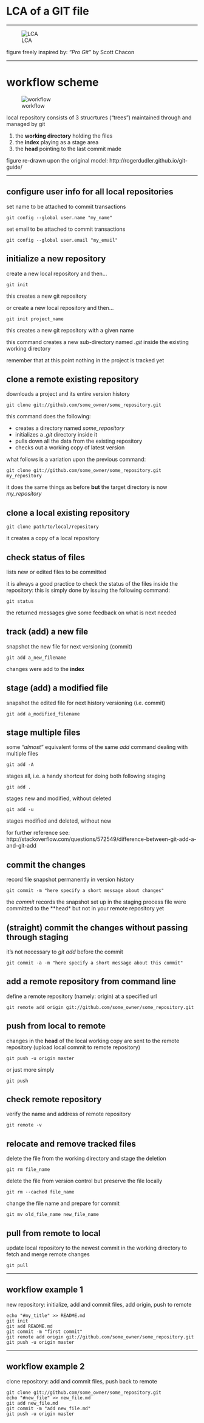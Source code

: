 # LCA of a GIT file

****

![LCA](./LCA_files_crop.png)


figure freely inspired by: *"Pro Git"*  by Scott Chacon

*****

# workflow scheme

![workflow](./workflow_crop.png)

local repository consists of 3 strucrtures ("trees") maintained through and managed by git 

1. the **working directory** holding the files
2. the **index** playing as a stage area 
3. the **head** pointing to the last commit made


figure re-drawn upon the original model: http://rogerdudler.github.io/git-guide/

*****

## configure user info for all local repositories

set name to be attached to commit transactions
```
git config --global user.name "my_name"
```

set email to be attached to commit transactions
```
git config --global user.email "my_email"
```

## initialize a new repository

create a new local repository and then...
```
git init
```
this creates a new git repository

or create a new local repository and then...
```
git init project_name
```
this creates a new git repository with a given name

this command creates a new sub-directory named *.git* inside the existing working directory

remember that at this point nothing in the project is tracked yet

## clone a remote existing repository

downloads a project and its entire version history

```
git clone git://github.com/some_owner/some_repository.git
```

this command does the following:

- creates a directory named *some_repository*
- initializes a *.git* directory inside it
- pulls down all the data from the existing repository
- checks out a working copy of latest version

what follows is a variation upon the previous command:

```
git clone git://github.com/some_owner/some_repository.git my_repository
```
it does the same things as before **but**  the target directory is now *my_repository*


## clone a local existing repository

```
git clone path/to/local/repository
```
it creates a copy of a local repository

## check status of files

lists new or edited files to be committed

it is always a good practice to check the status of the files inside the repository: this is simply done by issuing the following command:

```
git status
```
the returned messages give some feedback on what is next needed

## track (add) a new file

snapshot the new file for next versioning (commit)
```
git add a_new_filename
```
changes were add to the **index**

## stage (add) a modified file

snapshot the edited file for next history versioning (i.e. commit)
```
git add a_modified_filename
```
## stage multiple files

some *"almost"*  equivalent forms of the same *add* command dealing with multiple files

```
git add -A     
```
stages all, i.e. a handy shortcut for doing both following staging

```
git add .
```
stages new and modified, without deleted

```
git add -u
```
stages modified and deleted, without new

for further reference see: http://stackoverflow.com/questions/572549/difference-between-git-add-a-and-git-add

## commit the changes

record file snapshot permanently in version history
```
git commit -m "here specify a short message about changes"
```

the *commit* records the snapshot set up in the staging process
file were committed to the **head* but not in your remote repository yet

## (straight) commit the changes without passing through staging

it's not necessary to *git add* before the commit
```
git commit -a -m "here specify a short message about this commit"
```

## add a remote repository from command line

define a remote repository (namely: origin) at a specified url
```
git remote add origin git://github.com/some_owner/some_repository.git
```

## push from local to remote

changes in the **head** of the local working copy are sent to the remote repository (upload local commit to remote repository)

```
git push -u origin master
```
or just more simply
```
git push
```


## check remote repository

verify the name and address of remote repository
```
git remote -v
```

## relocate and remove tracked files

delete the file from the working directory and stage the deletion

```
git rm file_name
```

delete the file from version control but preserve the file locally

```
git rm --cached file_name
```

change the file name and prepare for commit

```
git mv old_file_name new_file_name
```

## pull from remote to local

update local repository to the newest commit in the working directory to fetch and merge remote changes

```
git pull
```
******

## workflow example 1
new repository: initialize, add and commit files, add origin, push to remote

```
echo "#my_title" >> README.md
git init
git add README.md
git commit -m "first commit"
git remote add origin git://github.com/some_owner/some_repository.git
git push -u origin master

```
******

## workflow example 2
clone repository: add and commit files, push back to remote

```
git clone git://github.com/some_owner/some_repository.git
echo "#new_file" >> new_file.md
git add new_file.md
git commit -m "add new_file.md"
git push -u origin master
```




